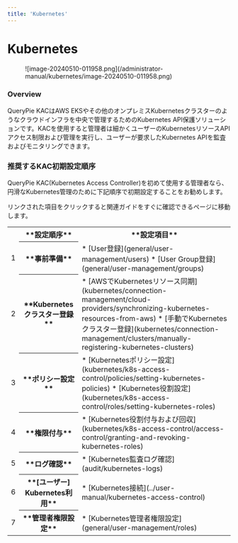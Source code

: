 ```yaml
---
title: 'Kubernetes'
---
```



# Kubernetes

<figure data-layout="center" data-align="center">
![image-20240510-011958.png](/administrator-manual/kubernetes/image-20240510-011958.png)
</figure>

### Overview

QueryPie KACはAWS EKSやその他のオンプレミスKubernetesクラスターのようなクラウドインフラを中央で管理するためのKubernetes API保護ソリューションです。KACを使用すると管理者は細かくユーザーのKubernetesリソースAPIアクセス制限および管理を実行し、ユーザーが要求したKubernetes APIを監査およびモニタリングできます。


### 推奨するKAC初期設定順序

QueryPie KAC(Kubernetes Access Controller)を初めて使用する管理者なら、円滑なKubernetes管理のために下記順序で初期設定することをお勧めします。

<Callout type="info">
リンクされた項目をクリックすると関連ガイドをすぐに確認できるページに移動します。
</Callout>

<table data-table-width="760" data-layout="default" local-id="732b2fe2-d76c-4f02-aa32-1d192dd4db6e">
<colgroup>
<col/>
<col/>
<col/>
</colgroup>
<tbody>
<tr>
<th>
</th>
<th>
**設定順序**
</th>
<th>
**設定項目**
</th>
</tr>
<tr>
<td>
1
</td>
<th>
**事前準備**
</th>
<td>
* [User登録](general/user-management/users)
* [User Group登録](general/user-management/groups)
</td>
</tr>
<tr>
<td>
2
</td>
<th>
**Kubernetesクラスター登録**
</th>
<td>
* [AWSでKubernetesリソース同期](kubernetes/connection-management/cloud-providers/synchronizing-kubernetes-resources-from-aws)
* [手動でKubernetesクラスター登録](kubernetes/connection-management/clusters/manually-registering-kubernetes-clusters)
</td>
</tr>
<tr>
<td>
3
</td>
<th>
**ポリシー設定**
</th>
<td>
* [Kubernetesポリシー設定](kubernetes/k8s-access-control/policies/setting-kubernetes-policies)
* [Kubernetes役割設定](kubernetes/k8s-access-control/roles/setting-kubernetes-roles) 
</td>
</tr>
<tr>
<td>
4
</td>
<th>
**権限付与**
</th>
<td>
* [Kubernetes役割付与および回収](kubernetes/k8s-access-control/access-control/granting-and-revoking-kubernetes-roles)
</td>
</tr>
<tr>
<td>
5
</td>
<th>
**ログ確認**
</th>
<td>
* [Kubernetes監査ログ確認](audit/kubernetes-logs)
</td>
</tr>
<tr>
<td>
6
</td>
<th>
**[ユーザー] Kubernetes利用**
</th>
<td>
* [Kubernetes接続](../user-manual/kubernetes-access-control)
</td>
</tr>
<tr>
<td>
7
</td>
<th>
**管理者権限設定**
</th>
<td>
* [Kubernetes管理者権限設定](general/user-management/roles)
</td>
</tr>
</tbody>
</table>
